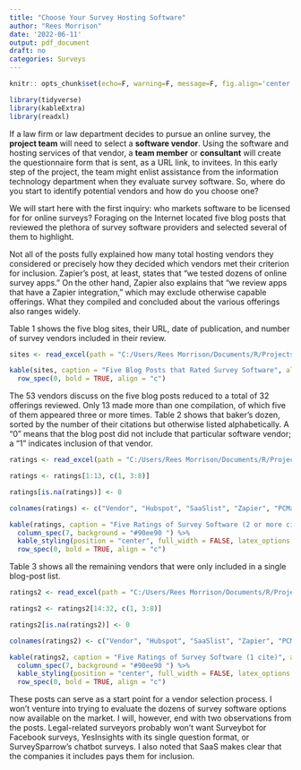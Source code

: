 ```yaml
---
title: "Choose Your Survey Hosting Software"
author: "Rees Morrison"
date: '2022-06-11'
output: pdf_document
draft: no
categories: Surveys
---
```


```r
knitr:: opts_chunk$set(echo=F, warning=F, message=F, fig.align='center')

library(tidyverse)
library(kableExtra)
library(readxl)
```

If a law firm or law department decides to pursue an online survey, the **project team** will need to select a **software vendor**.  Using the software and hosting services of that vendor, a **team member** or **consultant** will create the questionnaire form that is sent, as a URL link, to invitees.  In this early step of the project, the team might enlist assistance from the information technology department when they evaluate survey software.  So, where do you start to identify potential vendors and how do you choose one?

We will start here with the first inquiry: who markets software to be licensed for for online surveys?  Foraging on the Internet located five blog posts that reviewed the plethora of survey software providers and selected several of them to highlight.

Not all of the posts fully explained how many total hosting vendors they considered or precisely how they decided which vendors met their criterion for inclusion. Zapier's post, at least, states that "we tested dozens of online survey apps."  On the other hand, Zapier also explains that "we review apps that have a Zapier integration," which may exclude otherwise capable offerings.  What they compiled and concluded about the various offerings also ranges widely. 

Table 1 shows the five blog sites, their URL, date of publication, and number of survey vendors included in their review.

```r
sites <- read_excel(path = "C:/Users/Rees Morrison/Documents/R/Projects/LAWYER Hornbooks/5Surveys/Blogs about Surveys.xlsx", sheet = "sites")

kable(sites, caption = "Five Blog Posts that Rated Survey Software", align = 'c') %>%   kable_styling(position = "center", full_width = FALSE, latex_options = "hold_position") %>%
  row_spec(0, bold = TRUE, align = "c")

```

The 53 vendors discuss on the five blog posts reduced to a total of 32 offerings reviewed. Only 13 made more than one compilation, of which five of them appeared three or more times.  Table 2 shows that baker’s dozen, sorted by the number of their citations but otherwise listed alphabetically.  A "0" means that the blog post did not include that particular software vendor; a "1" indicates inclusion of that vendor.

```r
ratings <- read_excel(path = "C:/Users/Rees Morrison/Documents/R/Projects/LAWYER Hornbooks/5Surveys/Blogs about Surveys.xlsx")

ratings <- ratings[1:13, c(1, 3:8)]

ratings[is.na(ratings)] <- 0

colnames(ratings) <- c("Vendor", "Hubspot", "SaaSlist", "Zapier", "PCMag", "TechRadar", "Cites")

kable(ratings, caption = "Five Ratings of Survey Software (2 or more cites)", align = c(rep('c', 7))) %>% 
  column_spec(7, background = "#90ee90 ") %>% 
  kable_styling(position = "center", full_width = FALSE, latex_options = "hold_position") %>%
  row_spec(0, bold = TRUE, align = "c")

```

Table 3 shows all the remaining vendors that were only included in a single blog-post list.

```r
ratings2 <- read_excel(path = "C:/Users/Rees Morrison/Documents/R/Projects/LAWYER Hornbooks/5Surveys/Blogs about Surveys.xlsx")

ratings2 <- ratings2[14:32, c(1, 3:8)]

ratings2[is.na(ratings2)] <- 0

colnames(ratings2) <- c("Vendor", "Hubspot", "SaaSlist", "Zapier", "PCMag", "TechRadar", "Cites")

kable(ratings2, caption = "Five Ratings of Survey Software (1 cite)", align = c(rep('c', 7))) %>% 
  column_spec(7, background = "#90ee90 ") %>% 
  kable_styling(position = "center", full_width = FALSE, latex_options = "hold_position") %>%
  row_spec(0, bold = TRUE, align = "c")

```

These posts can serve as a start point for a vendor selection process.  I won't venture into trying to evaluate the dozens of survey software options now available on the market.  I will, however, end with two observations from the posts.  Legal-related surveyors probably won't want Surveybot for Facebook surveys, YesInsights with its single question format, or SurveySparrow's chatbot surveys.  I also noted that SaaS makes clear that the companies it includes pays them for inclusion.
